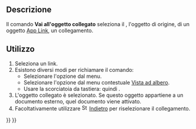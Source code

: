 <languages/>

<div class="mw-translate-fuzzy">
{{Docnav/it
|[[Std_Workbench/it|Ambiente]]
|[[Std_LinkSelectLinkedFinal/it|Vai all'oggetto collegato più profondo]]
|[[Std_View_Menu/it|Menu Visualizza]]
|IconL=
|IconR=Std_LinkSelectLinkedFinal.svg
|IconC=Freecad.svg
}}
</div>

{{GuiCommand/it
|Name=Std LinkSelectLinked
|Name/it=Vai all'oggetto collegato
|MenuLocation=Visualizza → Navigazione dei collegamenti → Vai all'oggetto collegato
|Workbenches=Tutti
|Shortcut={{KEY|S}} {{KEY|G}}
|Version=0.19
|SeeAlso=[[Std_LinkSelectLinkedFinal/it|Vai all'oggetto collegato più profondo]], [[Std_LinkSelectAllLinks/it|Seleziona tutti i collegamenti]], [[Std_SelBack/it|Indietro]], [[Std_SelForward/it|Avanti]]
}}

<span id="Description"></span>
==Descrizione==

Il comando '''Vai all'oggetto collegato''' seleziona il {{PropertyData|Linked Object}}, l'oggetto di origine, di un oggetto [[App_Link/it|App Link]], un collegamento.

<span id="Usage"></span>
==Utilizzo==

# Seleziona un link.
# Esistono diversi modi per richiamare il comando:
#* Selezionare l'opzione {{MenuCommand|Visualizza → Navigazione dei collegamenti → [[Image:Std_LinkSelectLinked.svg|16px]] Vai all'oggetto collegato}} dal menu.
#* Selezionare l'opzione {{MenuCommand|Azioni collegamento → [[Image:Std_LinkSelectLinked.svg|16px]] Vai all'oggetto collegato}} dal menu contestuale [[Tree_view/it|Vista ad albero]].
#* Usare la scorciatoia da tastiera: {{KEY|S}} quindi {{KEY|G}}.
# L'oggetto collegato è selezionato. Se questo oggetto appartiene a un documento esterno, quel documento viene attivato.
# Facoltativamente utilizzare [[Image:Std_SelBack.svg|16px]] [[Std_SelBack/it|Indietro]] per riselezionare il collegamento.


<div class="mw-translate-fuzzy">
{{Docnav/it
|[[Std_Workbench/it|Ambiente]]
|[[Std_LinkSelectLinkedFinal/it|Vai all'oggetto collegato più profondo]]
|[[Std_View_Menu/it|Menu Visualizza]]
|IconL=
|IconR=Std_LinkSelectLinkedFinal.svg
|IconC=Freecad.svg
}}
</div>

{{Std_Base_navi{{#translation:}}}}
{{Userdocnavi{{#translation:}}}}